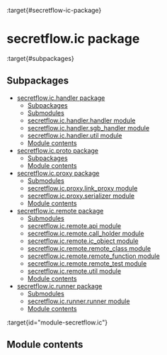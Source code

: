 :target{#secretflow-ic-package}

# secretflow\.ic package

:target{#subpackages}

## Subpackages

<TableOfContents>


  - [secretflow.ic.handler package](secretflow.ic.ic.handler.mdx)
    - [Subpackages](secretflow.ic.ic.handler.mdx#subpackages)
    - [Submodules](secretflow.ic.ic.handler.mdx#submodules)
    - [secretflow.ic.handler.handler module](secretflow.ic.ic.handler.mdx#module-secretflow.ic.handler.handler)
    - [secretflow.ic.handler.sgb\_handler module](secretflow.ic.ic.handler.mdx#module-secretflow.ic.handler.sgb_handler)
    - [secretflow.ic.handler.util module](secretflow.ic.ic.handler.mdx#module-secretflow.ic.handler.util)
    - [Module contents](secretflow.ic.ic.handler.mdx#module-secretflow.ic.handler)
  - [secretflow.ic.proto package](secretflow.ic.ic.proto.mdx)
    - [Subpackages](secretflow.ic.ic.proto.mdx#subpackages)
    - [Module contents](secretflow.ic.ic.proto.mdx#module-secretflow.ic.proto)
  - [secretflow.ic.proxy package](secretflow.ic.ic.proxy.mdx)
    - [Submodules](secretflow.ic.ic.proxy.mdx#submodules)
    - [secretflow.ic.proxy.link\_proxy module](secretflow.ic.ic.proxy.mdx#module-secretflow.ic.proxy.link_proxy)
    - [secretflow.ic.proxy.serializer module](secretflow.ic.ic.proxy.mdx#module-secretflow.ic.proxy.serializer)
    - [Module contents](secretflow.ic.ic.proxy.mdx#module-secretflow.ic.proxy)
  - [secretflow.ic.remote package](secretflow.ic.ic.remote.mdx)
    - [Submodules](secretflow.ic.ic.remote.mdx#submodules)
    - [secretflow.ic.remote.api module](secretflow.ic.ic.remote.mdx#module-secretflow.ic.remote.api)
    - [secretflow.ic.remote.call\_holder module](secretflow.ic.ic.remote.mdx#module-secretflow.ic.remote.call_holder)
    - [secretflow.ic.remote.ic\_object module](secretflow.ic.ic.remote.mdx#module-secretflow.ic.remote.ic_object)
    - [secretflow.ic.remote.remote\_class module](secretflow.ic.ic.remote.mdx#module-secretflow.ic.remote.remote_class)
    - [secretflow.ic.remote.remote\_function module](secretflow.ic.ic.remote.mdx#module-secretflow.ic.remote.remote_function)
    - [secretflow.ic.remote.remote\_test module](secretflow.ic.ic.remote.mdx#module-secretflow.ic.remote.remote_test)
    - [secretflow.ic.remote.util module](secretflow.ic.ic.remote.mdx#module-secretflow.ic.remote.util)
    - [Module contents](secretflow.ic.ic.remote.mdx#module-secretflow.ic.remote)
  - [secretflow.ic.runner package](secretflow.ic.ic.runner.mdx)
    - [Submodules](secretflow.ic.ic.runner.mdx#submodules)
    - [secretflow.ic.runner.runner module](secretflow.ic.ic.runner.mdx#module-secretflow.ic.runner.runner)
    - [Module contents](secretflow.ic.ic.runner.mdx#module-secretflow.ic.runner)
</TableOfContents>

:target{id="module-secretflow.ic"}

## <Target id="module-contents" />Module contents
